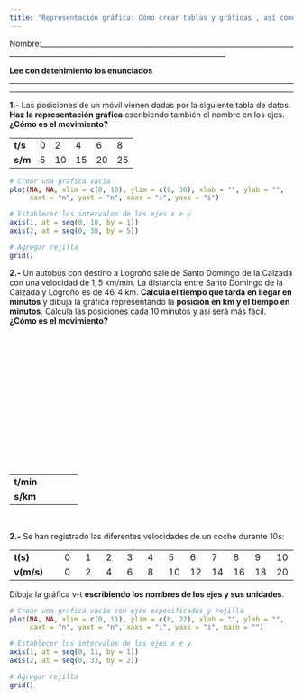 ```yaml
---
title: "Representación gráfica: Cómo crear tablas y gráficas , así como entenderlas (extra)"
---
```


Nombre:\_\_\_\_\_\_\_\_\_\_\_\_\_\_\_\_\_\_\_\_\_\_\_\_\_\_\_\_\_\_\_\_\_\_\_\_\_\_\_\_\_\_\_\_\_\_\_\_\_\_\_\_\_\_\_\_\_\_\_\_\_\_\_\_\_\_\_\_\_\_\_\_\_\_\_\_\_\_\_\_\_\_\_\_\_\_\_\_\_\_\_\_\_\_\_\_\_\_\_\_\_\_\_\_\_\_\_\_\_\_\_\_\_\_\_\_\_\_\_\_\_\_\_\_\_\_\_\_\_\_

**Lee con detenimiento los enunciados**

------------------------------------------------------------------------

------------------------------------------------------------------------

**1.-** Las posiciones de un móvil vienen dadas por la siguiente tabla de datos. **Haz la representación gráfica** escribiendo también el nombre en los ejes. **¿Cómo es el movimiento?**

|         |     |     |     |     |     |
|---------|-----|-----|-----|-----|-----|
| **t/s** | 0   | 2   | 4   | 6   | 8   |
| **s/m** | 5   | 10  | 15  | 20  | 25  |

```R
# Crear una gráfica vacía
plot(NA, NA, xlim = c(0, 10), ylim = c(0, 30), xlab = "", ylab = "", 
     xaxt = "n", yaxt = "n", xaxs = "i", yaxs = "i")

# Establecer los intervalos de los ejes x e y
axis(1, at = seq(0, 10, by = 1))
axis(2, at = seq(0, 30, by = 5))

# Agregar rejilla
grid()

```

**2.-** Un autobús con destino a Logroño sale de Santo Domingo de la Calzada con una velocidad de $1,5 \text{ km}/\text{min}$. La distancia entre Santo Domingo de la Calzada y Logroño es de $46,4\text{ km}$. **Calcula el tiempo que tarda en llegar en minutos** y dibuja la gráfica representando la **posición en km y el tiempo en minutos**. Calcula las posiciones cada 10 minutos y así será más fácil. **¿Cómo es el movimiento?**

<br>

<br>

<br>

<br>

<br>

<br>

<br>

<br>

|           |     |     |     |     |
|-----------|-----|-----|-----|-----|
| **t/min** |     |     |     |     |
| **s/km**  |     |     |     |     |

<br>

**2.-** Se han registrado las diferentes velocidades de un coche durante $10\text{s}$:

|            |     |     |     |     |     |     |     |     |     |     |     |
|------------|-----|-----|-----|-----|-----|-----|-----|-----|-----|-----|-----|
| **t(s)**   | 0   | 1   | 2   | 3   | 4   | 5   | 6   | 7   | 8   | 9   | 10  |
| **v(m/s)** | 0   | 2   | 4   | 6   | 8   | 10  | 12  | 14  | 16  | 18  | 20  |

Dibuja la gráfica v-t **escribiendo los nombres de los ejes y sus unidades**.

```r
# Crear una gráfica vacía con ejes especificados y rejilla
plot(NA, NA, xlim = c(0, 11), ylim = c(0, 22), xlab = "", ylab = "",
     xaxt = "n", yaxt = "n", xaxs = "i", yaxs = "i", main = "")

# Establecer los intervalos de los ejes x e y
axis(1, at = seq(0, 11, by = 1))
axis(2, at = seq(0, 33, by = 2))

# Agregar rejilla
grid()

```
